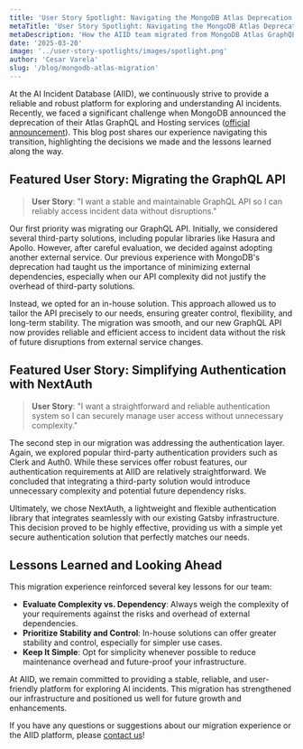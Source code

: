 ```yaml
---
title: 'User Story Spotlight: Navigating the MongoDB Atlas Deprecation'
metaTitle: 'User Story Spotlight: Navigating the MongoDB Atlas Deprecation'
metaDescription: 'How the AIID team migrated from MongoDB Atlas GraphQL and Hosting services after their deprecation announcement'
date: '2025-03-20'
image: '../user-story-spotlights/images/spotlight.png'
author: 'Cesar Varela'
slug: '/blog/mongodb-atlas-migration'
---
```


At the AI Incident Database (AIID), we continuously strive to provide a reliable and robust platform for exploring and understanding AI incidents. Recently, we faced a significant challenge when MongoDB announced the deprecation of their Atlas GraphQL and Hosting services ([official announcement](https://www.mongodb.com/developer/products/atlas/deprecating-mongodb-atlas-graphql-hosting-services/)). This blog post shares our experience navigating this transition, highlighting the decisions we made and the lessons learned along the way.

## Featured User Story: Migrating the GraphQL API

> **User Story**: "I want a stable and maintainable GraphQL API so I can reliably access incident data without disruptions."

Our first priority was migrating our GraphQL API. Initially, we considered several third-party solutions, including popular libraries like Hasura and Apollo. However, after careful evaluation, we decided against adopting another external service. Our previous experience with MongoDB's deprecation had taught us the importance of minimizing external dependencies, especially when our API complexity did not justify the overhead of third-party solutions.

Instead, we opted for an in-house solution. This approach allowed us to tailor the API precisely to our needs, ensuring greater control, flexibility, and long-term stability. The migration was smooth, and our new GraphQL API now provides reliable and efficient access to incident data without the risk of future disruptions from external service changes.

## Featured User Story: Simplifying Authentication with NextAuth

> **User Story**: "I want a straightforward and reliable authentication system so I can securely manage user access without unnecessary complexity."

The second step in our migration was addressing the authentication layer. Again, we explored popular third-party authentication providers such as Clerk and Auth0. While these services offer robust features, our authentication requirements at AIID are relatively straightforward. We concluded that integrating a third-party solution would introduce unnecessary complexity and potential future dependency risks.

Ultimately, we chose NextAuth, a lightweight and flexible authentication library that integrates seamlessly with our existing Gatsby infrastructure. This decision proved to be highly effective, providing us with a simple yet secure authentication solution that perfectly matches our needs.

## Lessons Learned and Looking Ahead

This migration experience reinforced several key lessons for our team:

- **Evaluate Complexity vs. Dependency**: Always weigh the complexity of your requirements against the risks and overhead of external dependencies.
- **Prioritize Stability and Control**: In-house solutions can offer greater stability and control, especially for simpler use cases.
- **Keep It Simple**: Opt for simplicity whenever possible to reduce maintenance overhead and future-proof your infrastructure.

At AIID, we remain committed to providing a stable, reliable, and user-friendly platform for exploring AI incidents. This migration has strengthened our infrastructure and positioned us well for future growth and enhancements.

If you have any questions or suggestions about our migration experience or the AIID platform, please [contact us](/contact)! 